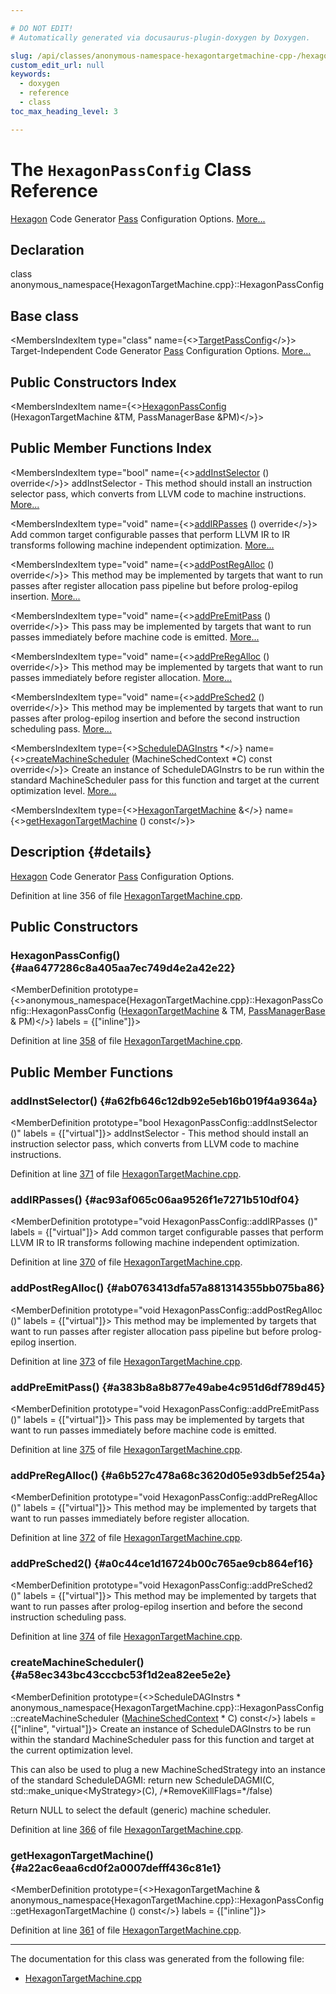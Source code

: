 ```yaml
---

# DO NOT EDIT!
# Automatically generated via docusaurus-plugin-doxygen by Doxygen.

slug: /api/classes/anonymous-namespace-hexagontargetmachine-cpp-/hexagonpassconfig
custom_edit_url: null
keywords:
  - doxygen
  - reference
  - class
toc_max_heading_level: 3

---
```





# The `HexagonPassConfig` Class Reference

<DoxygenPage pluginConfig={pluginConfig}>

<a href="/docs/api/namespaces/llvm/hexagon">Hexagon</a> Code Generator <a href="/docs/api/classes/llvm/pass">Pass</a> Configuration Options. <a href="#details">More...</a>

## Declaration

<CodeBlock>class anonymous_namespace{HexagonTargetMachine.cpp}::HexagonPassConfig</CodeBlock>

## Base class

<MembersIndex>

<MembersIndexItem
  type="class"
  name={<><a href="/docs/api/classes/llvm/targetpassconfig">TargetPassConfig</a></>}>
Target-Independent Code Generator <a href="/docs/api/classes/llvm/pass">Pass</a> Configuration Options. <a href="/docs/api/classes/llvm/targetpassconfig/#details">More...</a>
</MembersIndexItem>

</MembersIndex>

## Public Constructors Index

<MembersIndex>

<MembersIndexItem
  name={<><a href="#aa6477286c8a405aa7ec749d4e2a42e22">HexagonPassConfig</a> (HexagonTargetMachine &amp;TM, PassManagerBase &amp;PM)</>}>
</MembersIndexItem>

</MembersIndex>

## Public Member Functions Index

<MembersIndex>

<MembersIndexItem
  type="bool"
  name={<><a href="#a62fb646c12db92e5eb16b019f4a9364a">addInstSelector</a> () override</>}>
addInstSelector - This method should install an instruction selector pass, which converts from LLVM code to machine instructions. <a href="#a62fb646c12db92e5eb16b019f4a9364a">More...</a>
</MembersIndexItem>

<MembersIndexItem
  type="void"
  name={<><a href="#ac93af065c06aa9526f1e7271b510df04">addIRPasses</a> () override</>}>
Add common target configurable passes that perform LLVM IR to IR transforms following machine independent optimization. <a href="#ac93af065c06aa9526f1e7271b510df04">More...</a>
</MembersIndexItem>

<MembersIndexItem
  type="void"
  name={<><a href="#ab0763413dfa57a881314355bb075ba86">addPostRegAlloc</a> () override</>}>
This method may be implemented by targets that want to run passes after register allocation pass pipeline but before prolog-epilog insertion. <a href="#ab0763413dfa57a881314355bb075ba86">More...</a>
</MembersIndexItem>

<MembersIndexItem
  type="void"
  name={<><a href="#a383b8a8b877e49abe4c951d6df789d45">addPreEmitPass</a> () override</>}>
This pass may be implemented by targets that want to run passes immediately before machine code is emitted. <a href="#a383b8a8b877e49abe4c951d6df789d45">More...</a>
</MembersIndexItem>

<MembersIndexItem
  type="void"
  name={<><a href="#a6b527c478a68c3620d05e93db5ef254a">addPreRegAlloc</a> () override</>}>
This method may be implemented by targets that want to run passes immediately before register allocation. <a href="#a6b527c478a68c3620d05e93db5ef254a">More...</a>
</MembersIndexItem>

<MembersIndexItem
  type="void"
  name={<><a href="#a0c44ce1d16724b00c765ae9cb864ef16">addPreSched2</a> () override</>}>
This method may be implemented by targets that want to run passes after prolog-epilog insertion and before the second instruction scheduling pass. <a href="#a0c44ce1d16724b00c765ae9cb864ef16">More...</a>
</MembersIndexItem>

<MembersIndexItem
  type={<><a href="/docs/api/classes/llvm/scheduledaginstrs">ScheduleDAGInstrs</a> &#42;</>}
  name={<><a href="#a58ec343bc43cccbc53f1d2ea82ee5e2e">createMachineScheduler</a> (MachineSchedContext &#42;C) const override</>}>
Create an instance of ScheduleDAGInstrs to be run within the standard MachineScheduler pass for this function and target at the current optimization level. <a href="#a58ec343bc43cccbc53f1d2ea82ee5e2e">More...</a>
</MembersIndexItem>

<MembersIndexItem
  type={<><a href="/docs/api/classes/llvm/hexagontargetmachine">HexagonTargetMachine</a> &amp;</>}
  name={<><a href="#a22ac6eaa6cd0f2a0007defff436c81e1">getHexagonTargetMachine</a> () const</>}>
</MembersIndexItem>

</MembersIndex>

## Description {#details}

<a href="/docs/api/namespaces/llvm/hexagon">Hexagon</a> Code Generator <a href="/docs/api/classes/llvm/pass">Pass</a> Configuration Options.

Definition at line 356 of file <a href="/docs/api/files/lib/lib/target/lib/target/hexagon/hexagontargetmachine-cpp">HexagonTargetMachine.cpp</a>.

<SectionDefinition>

## Public Constructors

### HexagonPassConfig() {#aa6477286c8a405aa7ec749d4e2a42e22}

<MemberDefinition
  prototype={<>anonymous&#95;namespace&#123;HexagonTargetMachine.cpp&#125;::HexagonPassConfig::HexagonPassConfig (<a href="/docs/api/classes/llvm/hexagontargetmachine">HexagonTargetMachine</a> &amp; TM, <a href="/docs/api/classes/llvm/legacy/passmanagerbase">PassManagerBase</a> &amp; PM)</>}
  labels = {["inline"]}>

Definition at line <a href="/docs/api/files/lib/lib/target/lib/target/hexagon/hexagontargetmachine-cpp/#l00358">358</a> of file <a href="/docs/api/files/lib/lib/target/lib/target/hexagon/hexagontargetmachine-cpp">HexagonTargetMachine.cpp</a>.
</MemberDefinition>

</SectionDefinition>

<SectionDefinition>

## Public Member Functions

### addInstSelector() {#a62fb646c12db92e5eb16b019f4a9364a}

<MemberDefinition
  prototype="bool HexagonPassConfig::addInstSelector ()"
  labels = {["virtual"]}>
addInstSelector - This method should install an instruction selector pass, which converts from LLVM code to machine instructions.

Definition at line <a href="/docs/api/files/lib/lib/target/lib/target/hexagon/hexagontargetmachine-cpp/#l00371">371</a> of file <a href="/docs/api/files/lib/lib/target/lib/target/hexagon/hexagontargetmachine-cpp">HexagonTargetMachine.cpp</a>.
</MemberDefinition>

### addIRPasses() {#ac93af065c06aa9526f1e7271b510df04}

<MemberDefinition
  prototype="void HexagonPassConfig::addIRPasses ()"
  labels = {["virtual"]}>
Add common target configurable passes that perform LLVM IR to IR transforms following machine independent optimization.

Definition at line <a href="/docs/api/files/lib/lib/target/lib/target/hexagon/hexagontargetmachine-cpp/#l00370">370</a> of file <a href="/docs/api/files/lib/lib/target/lib/target/hexagon/hexagontargetmachine-cpp">HexagonTargetMachine.cpp</a>.
</MemberDefinition>

### addPostRegAlloc() {#ab0763413dfa57a881314355bb075ba86}

<MemberDefinition
  prototype="void HexagonPassConfig::addPostRegAlloc ()"
  labels = {["virtual"]}>
This method may be implemented by targets that want to run passes after register allocation pass pipeline but before prolog-epilog insertion.

Definition at line <a href="/docs/api/files/lib/lib/target/lib/target/hexagon/hexagontargetmachine-cpp/#l00373">373</a> of file <a href="/docs/api/files/lib/lib/target/lib/target/hexagon/hexagontargetmachine-cpp">HexagonTargetMachine.cpp</a>.
</MemberDefinition>

### addPreEmitPass() {#a383b8a8b877e49abe4c951d6df789d45}

<MemberDefinition
  prototype="void HexagonPassConfig::addPreEmitPass ()"
  labels = {["virtual"]}>
This pass may be implemented by targets that want to run passes immediately before machine code is emitted.

Definition at line <a href="/docs/api/files/lib/lib/target/lib/target/hexagon/hexagontargetmachine-cpp/#l00375">375</a> of file <a href="/docs/api/files/lib/lib/target/lib/target/hexagon/hexagontargetmachine-cpp">HexagonTargetMachine.cpp</a>.
</MemberDefinition>

### addPreRegAlloc() {#a6b527c478a68c3620d05e93db5ef254a}

<MemberDefinition
  prototype="void HexagonPassConfig::addPreRegAlloc ()"
  labels = {["virtual"]}>
This method may be implemented by targets that want to run passes immediately before register allocation.

Definition at line <a href="/docs/api/files/lib/lib/target/lib/target/hexagon/hexagontargetmachine-cpp/#l00372">372</a> of file <a href="/docs/api/files/lib/lib/target/lib/target/hexagon/hexagontargetmachine-cpp">HexagonTargetMachine.cpp</a>.
</MemberDefinition>

### addPreSched2() {#a0c44ce1d16724b00c765ae9cb864ef16}

<MemberDefinition
  prototype="void HexagonPassConfig::addPreSched2 ()"
  labels = {["virtual"]}>
This method may be implemented by targets that want to run passes after prolog-epilog insertion and before the second instruction scheduling pass.

Definition at line <a href="/docs/api/files/lib/lib/target/lib/target/hexagon/hexagontargetmachine-cpp/#l00374">374</a> of file <a href="/docs/api/files/lib/lib/target/lib/target/hexagon/hexagontargetmachine-cpp">HexagonTargetMachine.cpp</a>.
</MemberDefinition>

### createMachineScheduler() {#a58ec343bc43cccbc53f1d2ea82ee5e2e}

<MemberDefinition
  prototype={<>ScheduleDAGInstrs &#42; anonymous&#95;namespace&#123;HexagonTargetMachine.cpp&#125;::HexagonPassConfig::createMachineScheduler (<a href="/docs/api/structs/llvm/machineschedcontext">MachineSchedContext</a> &#42; C) const</>}
  labels = {["inline", "virtual"]}>
Create an instance of ScheduleDAGInstrs to be run within the standard MachineScheduler pass for this function and target at the current optimization level.

This can also be used to plug a new MachineSchedStrategy into an instance of the standard ScheduleDAGMI: return new ScheduleDAGMI(C, std::make&#95;unique&lt;MyStrategy&gt;(C), /&#42;RemoveKillFlags=&#42;‍/false)

Return NULL to select the default (generic) machine scheduler.

Definition at line <a href="/docs/api/files/lib/lib/target/lib/target/hexagon/hexagontargetmachine-cpp/#l00366">366</a> of file <a href="/docs/api/files/lib/lib/target/lib/target/hexagon/hexagontargetmachine-cpp">HexagonTargetMachine.cpp</a>.
</MemberDefinition>

### getHexagonTargetMachine() {#a22ac6eaa6cd0f2a0007defff436c81e1}

<MemberDefinition
  prototype={<>HexagonTargetMachine &amp; anonymous&#95;namespace&#123;HexagonTargetMachine.cpp&#125;::HexagonPassConfig::getHexagonTargetMachine () const</>}
  labels = {["inline"]}>

Definition at line <a href="/docs/api/files/lib/lib/target/lib/target/hexagon/hexagontargetmachine-cpp/#l00361">361</a> of file <a href="/docs/api/files/lib/lib/target/lib/target/hexagon/hexagontargetmachine-cpp">HexagonTargetMachine.cpp</a>.
</MemberDefinition>

</SectionDefinition>

<hr/>

The documentation for this class was generated from the following file:

<ul>
<li><a href="/docs/api/files/lib/lib/target/lib/target/hexagon/hexagontargetmachine-cpp">HexagonTargetMachine.cpp</a></li>
</ul>

</DoxygenPage>
